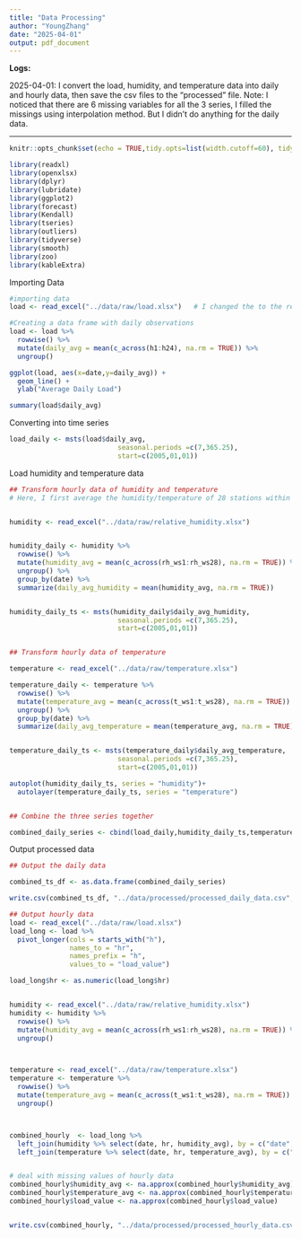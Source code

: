```yaml
---
title: "Data Processing"
author: "YoungZhang"
date: "2025-04-01"
output: pdf_document
---
```


**Logs:**

2025-04-01: I convert the load, humidity, and temperature data into daily and hourly data, then save the csv files to the "processed" file. Note: I noticed that there are 6 missing variables for all the 3 series, I filled the missings using interpolation method. But I didn't do anything for the daily data.

---

```r
knitr::opts_chunk$set(echo = TRUE,tidy.opts=list(width.cutoff=60), tidy=TRUE) 
```

```r
library(readxl)
library(openxlsx)
library(dplyr)
library(lubridate)
library(ggplot2)
library(forecast)  
library(Kendall)
library(tseries)
library(outliers)
library(tidyverse)
library(smooth)
library(zoo)
library(kableExtra)
```

Importing Data
```r
#importing data
load <- read_excel("../data/raw/load.xlsx")   # I changed the to the relative address 

#Creating a data frame with daily observations
load <- load %>% 
  rowwise() %>%
  mutate(daily_avg = mean(c_across(h1:h24), na.rm = TRUE)) %>%
  ungroup()

ggplot(load, aes(x=date,y=daily_avg)) +
  geom_line() +
  ylab("Average Daily Load")

summary(load$daily_avg)

```

Converting into time series
```r
load_daily <- msts(load$daily_avg, 
                           seasonal.periods =c(7,365.25),
                           start=c(2005,01,01))
```


Load humidity and temperature data
```r

## Transform hourly data of humidity and temperature
# Here, I first average the humidity/temperature of 28 stations within one hour. Then I summarize to get daily values


humidity <- read_excel("../data/raw/relative_humidity.xlsx")


humidity_daily <- humidity %>% 
  rowwise() %>%
  mutate(humidity_avg = mean(c_across(rh_ws1:rh_ws28), na.rm = TRUE)) %>%  
  ungroup() %>%
  group_by(date) %>%
  summarize(daily_avg_humidity = mean(humidity_avg, na.rm = TRUE))   


humidity_daily_ts <- msts(humidity_daily$daily_avg_humidity, 
                           seasonal.periods =c(7,365.25),
                           start=c(2005,01,01))


## Transform hourly data of temperature

temperature <- read_excel("../data/raw/temperature.xlsx")

temperature_daily <- temperature %>% 
  rowwise() %>%
  mutate(temperature_avg = mean(c_across(t_ws1:t_ws28), na.rm = TRUE)) %>%
  ungroup() %>%
  group_by(date) %>%
  summarize(daily_avg_temperature = mean(temperature_avg, na.rm = TRUE))


temperature_daily_ts <- msts(temperature_daily$daily_avg_temperature, 
                           seasonal.periods =c(7,365.25),
                           start=c(2005,01,01))

autoplot(humidity_daily_ts, series = "humidity")+
  autolayer(temperature_daily_ts, series = "temperature")


## Combine the three series together

combined_daily_series <- cbind(load_daily,humidity_daily_ts,temperature_daily_ts)


```


Output processed data
```r
## Output the daily data

combined_ts_df <- as.data.frame(combined_daily_series)

write.csv(combined_ts_df, "../data/processed/processed_daily_data.csv", row.names = FALSE)

```

```r
## Output hourly data
load <- read_excel("../data/raw/load.xlsx")
load_long <- load %>%
  pivot_longer(cols = starts_with("h"),  
               names_to = "hr",          
               names_prefix = "h",      
               values_to = "load_value") 

load_long$hr <- as.numeric(load_long$hr)


humidity <- read_excel("../data/raw/relative_humidity.xlsx")
humidity <- humidity %>% 
  rowwise() %>%
  mutate(humidity_avg = mean(c_across(rh_ws1:rh_ws28), na.rm = TRUE)) %>%  
  ungroup()



temperature <- read_excel("../data/raw/temperature.xlsx")
temperature <- temperature %>% 
  rowwise() %>%
  mutate(temperature_avg = mean(c_across(t_ws1:t_ws28), na.rm = TRUE)) %>%
  ungroup() 



combined_hourly  <- load_long %>%
  left_join(humidity %>% select(date, hr, humidity_avg), by = c("date", "hr"))%>%
  left_join(temperature %>% select(date, hr, temperature_avg), by = c("date", "hr"))


# deal with missing values of hourly data
combined_hourly$humidity_avg <- na.approx(combined_hourly$humidity_avg)
combined_hourly$temperature_avg <- na.approx(combined_hourly$temperature_avg)
combined_hourly$load_value <- na.approx(combined_hourly$load_value)


write.csv(combined_hourly, "../data/processed/processed_hourly_data.csv", row.names = FALSE)

```




